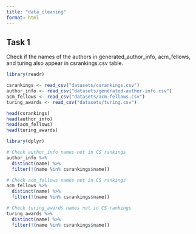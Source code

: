 ```yaml
---
title: "data_cleaning"
format: html
---
```


## Task 1

Check if the names of the authors in generated_author_info, acm_fellows, and turing also appear in csrankings.csv table.

```r
library(readr)

csrankings <- read_csv("datasets/csrankings.csv")
author_info <- read_csv("datasets/generated-author-info.csv")
acm_fellows <- read_csv("datasets/acm-fellows.csv")
turing_awards <- read_csv("datasets/turing.csv")

head(csrankings)
head(author_info)
head(acm_fellows)
head(turing_awards)
```

```r
library(dplyr)

# Check author_info names not in CS rankings
author_info %>% 
  distinct(name) %>% 
  filter(!(name %in% csrankings$name))

# Check acm_fellows names not in CS rankings
acm_fellows %>% 
  distinct(name) %>% 
  filter(!(name %in% csrankings$name))

# Check turing_awards names not in CS rankings
turing_awards %>% 
  distinct(name) %>% 
  filter(!(name %in% csrankings$name))
```


